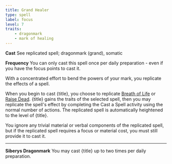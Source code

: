 ```yaml
---
title: Grand Healer
type: spell
label: focus
level: 7
traits:
    - dragonmark
    - mark of healing
---
```


**Cast** See replicated spell; dragonmark (grand), somatic

**Frequency** You can only cast this spell once per daily preparation - even if you have the focus points to cast it.

With a concentrated effort to bend the powers of your mark, you replicate the effects of a spell.

When you begin to cast {title}, you choose to replicate [Breath of Life](https://2e.aonprd.com/Spells.aspx?ID=29) or [Raise Dead](https://2e.aonprd.com/Spells.aspx?ID=243). {title} gains the traits of the selected spell, then you may replicate the spell's effect by completing the Cast a Spell activity using the normal number of actions. The replicated spell is automatically heightened to the level of {title}.

You ignore any trivial material or verbal components of the replicated spell, but if the replicated spell requires a focus or material cost, you must still provide it to cast it.

---

**Siberys Dragonmark** You may cast {title} up to two times per daily preparation.
